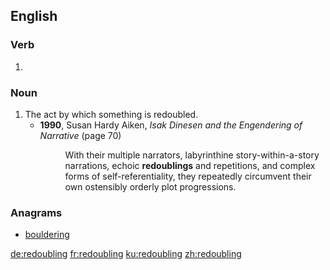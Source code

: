 ==English==

===Verb===
{{head|en|present participle}}

# {{present participle of|redouble|lang=en}}

===Noun===
{{en-noun}}

# The act by which something is redoubled.
#* '''1990''', Susan Hardy Aiken, ''Isak Dinesen and the Engendering of Narrative'' (page 70)
#*: With their multiple narrators, labyrinthine story-within-a-story narrations, echoic '''redoublings''' and repetitions, and complex forms of self-referentiality, they repeatedly circumvent their own ostensibly orderly plot progressions.

===Anagrams===
* [[bouldering#English|bouldering]]

[[de:redoubling]]
[[fr:redoubling]]
[[ku:redoubling]]
[[zh:redoubling]]